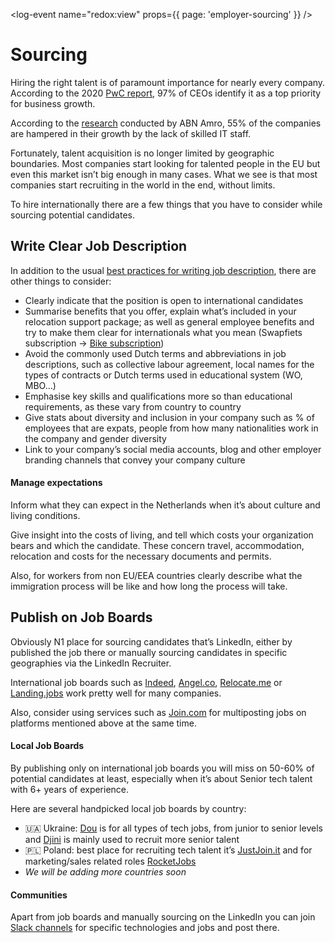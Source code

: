 <log-event name="redox:view" props={{ page: 'employer-sourcing' }} />

# Sourcing

Hiring the right talent is of paramount importance for nearly every company. According to the 2020 [PwC report](https://www.pwc.com/gx/en/managing-tomorrows-people/future-of-work/pdf/talent-mobility-2020.pdf), 97% of CEOs identify it as a top priority for business growth.

According to the [research](https://www.linkedin.com/pulse/guide-ctos-dutch-market-2021-european-tech-hub-gerbert-oude-velthuis/) conducted by ABN Amro, 55% of the companies are hampered in their growth by the lack of skilled IT staff.

Fortunately, talent acquisition is no longer limited by geographic boundaries. Most companies start looking for talented people in the EU but even this market isn’t big enough in many cases. What we see is that most companies start recruiting in the world in the end, without limits.

To hire internationally there are a few things that you have to consider while sourcing potential candidates.

## Write Clear Job Description
In addition to the usual [best practices for writing job description](https://support.greenhouse.io/hc/en-us/articles/360003565931-Best-practices-Write-an-effective-job-description), there are other things to consider:

- Clearly indicate that the position is open to international candidates
- Summarise benefits that you offer, explain what’s included in your relocation support package; as well as general employee benefits and try to make them clear for internationals what you mean (Swapfiets subscription → [Bike subscription](https://swapfiets.nl/en))
- Avoid the commonly used Dutch terms and abbreviations in job descriptions, such as collective labour agreement, local names for the types of contracts or Dutch terms used in educational system (WO, MBO…)
- Emphasise key skills and qualifications more so than educational requirements, as these vary from country to country
- Give stats about diversity and inclusion in your company such as % of employees that are expats, people from how many nationalities work in the company and gender diversity
- Link to your company’s social media accounts, blog and other employer branding channels that convey your company culture

#### Manage expectations

Inform what they can expect in the Netherlands when it’s about culture and living conditions.

Give insight into the costs of living, and tell which costs your organization bears and which the candidate. These concern travel, accommodation, relocation and costs for the necessary documents and permits.

Also, for workers from non EU/EEA countries clearly describe what the immigration process will be like and how long the process will take.

## Publish on Job Boards

Obviously N1 place for sourcing candidates that’s LinkedIn, either by published the job there or manually sourcing candidates in specific geographies via the LinkedIn Recruiter.

International job boards such as [Indeed](https://indeed.com/), [Angel.co](https://angel.co/), [Relocate.me](https://relocate.me/employer) or [Landing.jobs](https://landing.jobs/employers/) work pretty well for many companies.

Also, consider using services such as [Join.com](http://Join.com) for multiposting jobs on platforms mentioned above at the same time.

#### Local Job Boards

By publishing only on international job boards you will miss on 50-60% of potential candidates at least, especially when it’s about Senior tech talent with 6+ years of experience.

Here are several handpicked local job boards by country:

- 🇺🇦 Ukraine: [Dou](https://jobs.dou.ua/) is for all types of tech jobs, from junior to senior levels and [Djini](https://djinni.co/) is mainly used to recruit more senior talent
- 🇵🇱 Poland: best place for recruiting tech talent it’s [JustJoin.it](https://justjoin.it/) and for marketing/sales related roles [RocketJobs](https://rocketjobs.pl/)
- *We will be adding more countries soon*

[//]: # (There are also job boards specifically for Ukrainian IT talent looking for jobs in EU - [UATalents]&#40;https://www.uatalents.com/for-employer_&#41; and [EmployUkraine]&#40;https://employukraine.org/&#41;.)

#### Communities

Apart from job boards and manually sourcing on the LinkedIn you can join [Slack channels](https://toggl.com/blog/candidate-sourcing) for specific technologies and jobs and post there.
